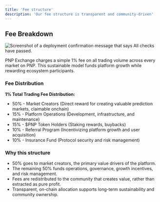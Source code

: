 ```yaml
---
title: 'Fee structure'
description: 'Our fee structure is transparent and community-driven'
---
```


## Fee Breakdown

<Frame>
  <img src="/images/SS1.png" alt="Screenshot of a deployment confirmation message that says All checks have passed." style={{ borderRadius: '0.5rem' }} />
</Frame>

PNP Exchange charges a simple 1% fee on all trading volume across every market on PNP.
This sustainable model funds platform growth while rewarding ecosystem participants.


### Fee Distribution 

**1% Total Trading Fee Distribution:**

- 50% - Market Creators (Direct reward for creating valuable prediction markets, claimable onchain)
- 15% - Platform Operations (Development, infrastructure, and maintenance)
- 15% - $PNP Token Holders (Staking rewards, buybacks)
- 10% - Referral Program (Incentivizing platform growth and user acquisition)
- 10% - Insurance Fund (Protocol security and risk management)

### Why this structure

- 50% goes to market creators, the primary value drivers of the platform.
- The remaining 50% funds operations, governance, growth incentives, and risk management.
- Fees are redistributed to the community that creates value, rather than extracted as pure profit.
- Transparent, on-chain allocation supports long-term sustainability and community ownership.
